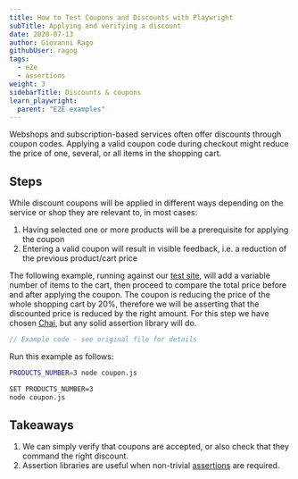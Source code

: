 ```yaml
---
title: How to Test Coupons and Discounts with Playwright
subTitle: Applying and verifying a discount
date: 2020-07-13
author: Giovanni Rago
githubUser: ragog
tags:
  - e2e
  - assertions
weight: 3
sidebarTitle: Discounts & coupons
learn_playwright:
  parent: "E2E examples"
---
```



<PlaywrightCheckSuiteTryOut />

Webshops and subscription-based services often offer discounts through coupon codes. Applying a valid coupon code during checkout might reduce the price of one, several, or all items in the shopping cart.

## Steps

While discount coupons will be applied in different ways depending on the service or shop they are relevant to, in most cases:
1. Having selected one or more products will be a prerequisite for applying the coupon
2. Entering a valid coupon will result in visible feedback, i.e. a reduction of the previous product/cart price

The following example, running against our [test site](https://danube-web.shop/), will add a variable number of items to the cart, then proceed to compare the total price before and after applying the coupon. The coupon is reducing the price of the whole shopping cart by 20%, therefore we will be asserting that the discounted price is reduced by the right amount. For this step we have chosen [Chai](https://www.chaijs.com/api/assert/), but any solid assertion library will do.


```js
// Example code - see original file for details
```


Run this example as follows:



```sh
PRODUCTS_NUMBER=3 node coupon.js
```


```sh
SET PRODUCTS_NUMBER=3
node coupon.js
```



## Takeaways

1. We can simply verify that coupons are accepted, or also check that they command the right discount.
2. Assertion libraries are useful when non-trivial [assertions](https://www.checklyhq.com/docs/api-checks/assertions/) are required.

